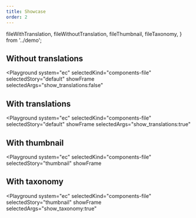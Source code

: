 ```yaml
---
title: Showcase
order: 2
---
```



  fileWithTranslation,
  fileWithoutTranslation,
  fileThumbnail,
  fileTaxonomy,
} from '../demo';

## Without translations

<Playground
  system="ec"
  selectedKind="components-file"
  selectedStory="default"
  showFrame
  selectedArgs="show_translations:false"
>
  <Html markup={fileWithoutTranslation} />
</Playground>

## With translations

<Playground
  system="ec"
  selectedKind="components-file"
  selectedStory="default"
  showFrame
  selectedArgs="show_translations:true"
>
  <Html markup={fileWithTranslation} />
</Playground>

## With thumbnail

<Playground
  system="ec"
  selectedKind="components-file"
  selectedStory="thumbnail"
  showFrame
>
  <Html markup={fileThumbnail} />
</Playground>

## With taxonomy

<Playground
  system="ec"
  selectedKind="components-file"
  selectedStory="thumbnail"
  showFrame
  selectedArgs="show_taxonomy:true"
>
  <Html markup={fileTaxonomy} />
</Playground>
